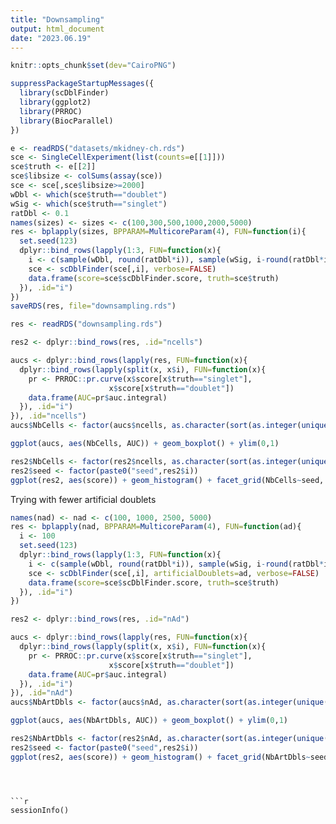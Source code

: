 ```yaml
---
title: "Downsampling"
output: html_document
date: "2023.06.19"
---
```


```r
knitr::opts_chunk$set(dev="CairoPNG")
```


```r
suppressPackageStartupMessages({
  library(scDblFinder)
  library(ggplot2)
  library(PRROC)
  library(BiocParallel)
})
```

```r
e <- readRDS("datasets/mkidney-ch.rds")
sce <- SingleCellExperiment(list(counts=e[[1]]))
sce$truth <- e[[2]]
sce$libsize <- colSums(assay(sce))
sce <- sce[,sce$libsize>=2000]
wDbl <- which(sce$truth=="doublet")
wSig <- which(sce$truth=="singlet")
ratDbl <- 0.1
names(sizes) <- sizes <- c(100,300,500,1000,2000,5000)
res <- bplapply(sizes, BPPARAM=MulticoreParam(4), FUN=function(i){
  set.seed(123)
  dplyr::bind_rows(lapply(1:3, FUN=function(x){
    i <- c(sample(wDbl, round(ratDbl*i)), sample(wSig, i-round(ratDbl*i)))
    sce <- scDblFinder(sce[,i], verbose=FALSE)
    data.frame(score=sce$scDblFinder.score, truth=sce$truth)
  }), .id="i")
})
saveRDS(res, file="downsampling.rds")
```

```r
res <- readRDS("downsampling.rds")
```


```r
res2 <- dplyr::bind_rows(res, .id="ncells")

aucs <- dplyr::bind_rows(lapply(res, FUN=function(x){
  dplyr::bind_rows(lapply(split(x, x$i), FUN=function(x){
    pr <- PRROC::pr.curve(x$score[x$truth=="singlet"],
                      x$score[x$truth=="doublet"])
    data.frame(AUC=pr$auc.integral)
  }), .id="i")
}), .id="ncells")
aucs$NbCells <- factor(aucs$ncells, as.character(sort(as.integer(unique(aucs$ncells)))))
```

```r
ggplot(aucs, aes(NbCells, AUC)) + geom_boxplot() + ylim(0,1)
```

```r
res2$NbCells <- factor(res2$ncells, as.character(sort(as.integer(unique(res2$ncells)))))
res2$seed <- factor(paste0("seed",res2$i))
ggplot(res2, aes(score)) + geom_histogram() + facet_grid(NbCells~seed, scales = "free_y")
```

Trying with fewer artificial doublets

```r
names(nad) <- nad <- c(100, 1000, 2500, 5000)
res <- bplapply(nad, BPPARAM=MulticoreParam(4), FUN=function(ad){
  i <- 100
  set.seed(123)
  dplyr::bind_rows(lapply(1:3, FUN=function(x){
    i <- c(sample(wDbl, round(ratDbl*i)), sample(wSig, i-round(ratDbl*i)))
    sce <- scDblFinder(sce[,i], artificialDoublets=ad, verbose=FALSE)
    data.frame(score=sce$scDblFinder.score, truth=sce$truth)
  }), .id="i")
})

```

```r
res2 <- dplyr::bind_rows(res, .id="nAd")

aucs <- dplyr::bind_rows(lapply(res, FUN=function(x){
  dplyr::bind_rows(lapply(split(x, x$i), FUN=function(x){
    pr <- PRROC::pr.curve(x$score[x$truth=="singlet"],
                      x$score[x$truth=="doublet"])
    data.frame(AUC=pr$auc.integral)
  }), .id="i")
}), .id="nAd")
aucs$NbArtDbls <- factor(aucs$nAd, as.character(sort(as.integer(unique(aucs$nAd)))))
```

```r
ggplot(aucs, aes(NbArtDbls, AUC)) + geom_boxplot() + ylim(0,1)
```

```r
res2$NbArtDbls <- factor(res2$nAd, as.character(sort(as.integer(unique(res2$nAd)))))
res2$seed <- factor(paste0("seed",res2$i))
ggplot(res2, aes(score)) + geom_histogram() + facet_grid(NbArtDbls~seed, scales = "free_y") + ggtitle("Fewer artificial doublets improve separation (100 cells)")
```
```



```r
sessionInfo()
```

